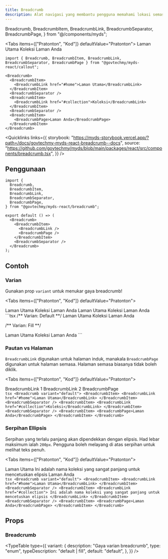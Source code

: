 ```yaml
---
title: Breadcrumb
description: Alat navigasi yang membantu pengguna memahami lokasi semasa mereka dalam laman web atau aplikasi dan membolehkan mereka dengan mudah kembali ke tahap sebelumnya.
---
```


  Breadcrumb,
  BreadcrumbItem,
  BreadcrumbLink,
  BreadcrumbSeparator,
  BreadcrumbPage,
} from "@/components/myds";

<Tabs items={["Pratonton", "Kod"]} defaultValue="Pratonton">
  <Tab value="Pratonton" className="not-prose">
  <Breadcrumb>
    <BreadcrumbItem>
      <BreadcrumbLink href="#home">Laman Utama</BreadcrumbLink>
    </BreadcrumbItem>
    <BreadcrumbSeparator />
    <BreadcrumbItem>
      <BreadcrumbLink href="#collection">Koleksi</BreadcrumbLink>
    </BreadcrumbItem>
    <BreadcrumbSeparator />
    <BreadcrumbItem>
      <BreadcrumbPage>Laman Anda</BreadcrumbPage>
    </BreadcrumbItem>
  </Breadcrumb>
  </Tab>
  <Tab value="Kod">
  ```tsx 
import { Breadcrumb, BreadcrumbItem, BreadcrumbLink, BreadcrumbSeparator, BreadcrumbPage } from "@govtechmy/myds-react/callout";

<Breadcrumb>
    <BreadcrumbItem>
      <BreadcrumbLink href="#home">Laman Utama</BreadcrumbLink>
    </BreadcrumbItem>
    <BreadcrumbSeparator />
    <BreadcrumbItem>
      <BreadcrumbLink href="#collection">Koleksi</BreadcrumbLink>
    </BreadcrumbItem>
    <BreadcrumbSeparator />
    <BreadcrumbItem>
      <BreadcrumbPage>Laman Anda</BreadcrumbPage>
    </BreadcrumbItem>
</Breadcrumb>
```
  </Tab>
</Tabs>

<Quicklinks
  links={{
    storybook:
      "https://myds-storybook.vercel.app/?path=/docs/govtechmy-myds-react-breadcrumb--docs",
    source:
      "https://github.com/govtechmy/myds/blob/main/packages/react/src/components/breadcrumb.tsx",
  }}
/>

## Penggunaan

```tsx copy
import {
  Breadcrumb,
  BreadcrumbItem,
  BreadcrumbLink,
  BreadcrumbSeparator,
  BreadcrumbPage,
} from "@govtechmy/myds-react/breadcrumb";
```

```tsx copy
export default () => (
  <Breadcrumb>
    <BreadcrumbItem>
      <BreadcrumbLink />
      <BreadcrumbPage />
    </BreadcrumbItem>
    <BreadcrumbSeparator />
  </Breadcrumb>
);
```

## Contoh

### Varian

Gunakan prop `variant` untuk menukar gaya breadcrumb!

<Tabs items={["Pratonton", "Kod"]} defaultValue="Pratonton">
  <Tab value="Pratonton">
  <div className="space-y-2 not-prose">
   <Breadcrumb variant="default">
    <BreadcrumbItem>
      <BreadcrumbLink href="#home">Laman Utama</BreadcrumbLink>
    </BreadcrumbItem>
    <BreadcrumbSeparator />
    <BreadcrumbItem>
      <BreadcrumbLink href="#collection">Koleksi</BreadcrumbLink>
    </BreadcrumbItem>
    <BreadcrumbSeparator />
    <BreadcrumbItem>
      <BreadcrumbPage>Laman Anda</BreadcrumbPage>
    </BreadcrumbItem>
  </Breadcrumb>

  <Breadcrumb variant="fill">
    <BreadcrumbItem>
      <BreadcrumbLink href="#home">Laman Utama</BreadcrumbLink>
    </BreadcrumbItem>
    <BreadcrumbSeparator />
    <BreadcrumbItem>
      <BreadcrumbLink href="#collection">Koleksi</BreadcrumbLink>
    </BreadcrumbItem>
    <BreadcrumbSeparator />
    <BreadcrumbItem>
      <BreadcrumbPage>Laman Anda</BreadcrumbPage>
    </BreadcrumbItem>
  </Breadcrumb>
  </div>
  </Tab>
  <Tab value="Kod">
```tsx 
/** Varian: Default **/

<Breadcrumb variant="default">
  <BreadcrumbItem>
    <BreadcrumbLink href="#home">Laman Utama</BreadcrumbLink>
  </BreadcrumbItem>
  <BreadcrumbSeparator />
  <BreadcrumbItem>
    <BreadcrumbLink href="#collection">Koleksi</BreadcrumbLink>
  </BreadcrumbItem>
  <BreadcrumbSeparator />
  <BreadcrumbItem>
    <BreadcrumbPage>Laman Anda</BreadcrumbPage>
  </BreadcrumbItem>
</Breadcrumb>

/** Varian: Fill **/

<Breadcrumb variant="fill">
  <BreadcrumbItem>
    <BreadcrumbLink href="#home">Laman Utama</BreadcrumbLink>
  </BreadcrumbItem>
  <BreadcrumbSeparator />
  <BreadcrumbItem>
    <BreadcrumbLink href="#collection">Koleksi</BreadcrumbLink>
  </BreadcrumbItem>
  <BreadcrumbSeparator />
  <BreadcrumbItem>
    <BreadcrumbPage>Laman Anda</BreadcrumbPage>
  </BreadcrumbItem>
</Breadcrumb>
```
  </Tab>
</Tabs>

### Pautan vs Halaman

`BreadcrumbLink` digunakan untuk halaman induk, manakala `BreadcrumbPage` digunakan untuk halaman semasa. Halaman semasa biasanya tidak boleh diklik.

<Tabs items={["Pratonton", "Kod"]} defaultValue="Pratonton">
  <Tab value="Pratonton">
    <div className="not-prose space-y-2">
      <Breadcrumb variant="default">
        <BreadcrumbItem>
          <BreadcrumbLink href="#home">BreadcrumbLink 1</BreadcrumbLink>
        </BreadcrumbItem>
        <BreadcrumbSeparator />
        <BreadcrumbItem>
          <BreadcrumbLink href="#collection">BreadcrumbLink 2</BreadcrumbLink>
        </BreadcrumbItem>
        <BreadcrumbSeparator />
        <BreadcrumbItem>
          <BreadcrumbPage>BreadcrumbPage</BreadcrumbPage>
        </BreadcrumbItem>
      </Breadcrumb>
    </div>
  </Tab>
  <Tab value="Kod">
    ```tsx
    <Breadcrumb variant="default">
      <BreadcrumbItem>
        <BreadcrumbLink href="#home">Laman Utama</BreadcrumbLink>
      </BreadcrumbItem>
      <BreadcrumbSeparator />
      <BreadcrumbItem>
        <BreadcrumbLink href="#collection">Koleksi</BreadcrumbLink>
      </BreadcrumbItem>
      <BreadcrumbSeparator />
      <BreadcrumbItem>
        <BreadcrumbPage>Laman Anda</BreadcrumbPage>
      </BreadcrumbItem>
    </Breadcrumb>
    ```
  </Tab>
</Tabs>

### Serpihan Ellipsis

Serpihan yang terlalu panjang akan dipendekkan dengan elipsis. Had lebar maksimum ialah `200px`. Pengguna boleh melayang di atas serpihan untuk melihat teks penuh.

<Tabs items={["Pratonton", "Kod"]} defaultValue="Pratonton">
  <Tab value="Pratonton">
    <div className="not-prose space-y-2">
      <Breadcrumb variant="default">
        <BreadcrumbItem>
          <BreadcrumbLink href="#home">Laman Utama</BreadcrumbLink>
        </BreadcrumbItem>
        <BreadcrumbSeparator />
        <BreadcrumbItem>
          <BreadcrumbLink href="#collection">
            Ini adalah nama koleksi yang sangat panjang untuk mencetuskan
            elipsis
          </BreadcrumbLink>
        </BreadcrumbItem>
        <BreadcrumbSeparator />
        <BreadcrumbItem>
          <BreadcrumbPage>Laman Anda</BreadcrumbPage>
        </BreadcrumbItem>
      </Breadcrumb>
    </div>
  </Tab>
  <Tab value="Kod">
    ```tsx
    <Breadcrumb variant="default">
      <BreadcrumbItem>
        <BreadcrumbLink href="#home">Laman Utama</BreadcrumbLink>
      </BreadcrumbItem>
      <BreadcrumbSeparator />
      <BreadcrumbItem>
        <BreadcrumbLink href="#collection">
          Ini adalah nama koleksi yang sangat panjang untuk mencetuskan elipsis
        </BreadcrumbLink>
      </BreadcrumbItem>
      <BreadcrumbSeparator />
      <BreadcrumbItem>
        <BreadcrumbPage>Laman Anda</BreadcrumbPage>
      </BreadcrumbItem>
    </Breadcrumb>
    ```
  </Tab>
</Tabs>

## Props

### Breadcrumb

<TypeTable
  type={{
    variant: {
      description: "Gaya varian breadcrumb",
      type: "enum",
      typeDescription: "default | fill",
      default: "default",
    },
  }}
/>
